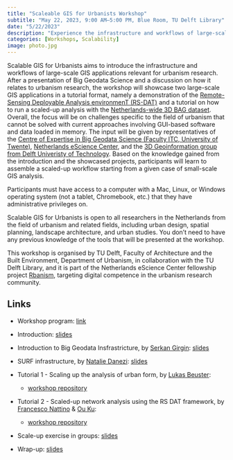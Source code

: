 ```yaml
---
title: "Scaleable GIS for Urbanists Workshop"
subtitle: "May 22, 2023, 9:00 AM–5:00 PM, Blue Room, TU Delft Library"
date: "5/22/2023"
description: "Experience the infrastructure and workflows of large-scale GIS applications relevant for urbanism research."
categories: [Workshops, Scalability]
image: photo.jpg
---
```


Scalable GIS for Urbanists aims to introduce the infrastructure and workflows of large-scale GIS applications relevant for urbanism research. After a presentation of Big Geodata Science and a discussion on how it relates to urbanism research, the workshop will showcase two large-scale GIS applications in a tutorial format, namely a demonstration of the [Remote-Sensing Deployable Analysis environmenT (RS-DAT)](https://research-software-directory.org/projects/rs-dat) and a tutorial on how to run a scaled-up analysis with the [Netherlands-wide 3D BAG dataset](https://3dbag.nl/en/viewer). Overall, the focus will be on challenges specific to the field of urbanism that cannot be solved with current approaches involving GUI-based software and data loaded in memory. The input will be given by representatives of the [Centre of Expertise in Big Geodata Science (Faculty ITC, University of Twente)](https://urldefense.com/v3/__https://itc.nl/big-geodata__;!!PAKc-5URQlI!4gtYSXHLQTmXNqeCiziPw_FxD8H5xVpOcJMHNFwkYvqaTtwv3P13L8YhFRJ6uZfafZvykjKrHczciCFGSnyvkR3_$), [Netherlands eScience Center](https://www.esciencecenter.nl/), and the [3D Geoinformation group from Delft Univeristy of Technology](https://3d.bk.tudelft.nl/). Based on the knowledge gained from the introduction and the showcased projects, participants will learn to assemble a scaled-up workflow starting from a given case of small-scale GIS analysis.

Participants must have access to a computer with a Mac, Linux, or Windows operating system (not a tablet, Chromebook, etc.) that they have administrative privileges on.

Scalable GIS for Urbanists is open to all researchers in the Netherlands from the field of urbanism and related fields, including urban design, spatial planning, landscape architecture, and urban studies. You don't need to have any previous knowledge of the tools that will be presented at the workshop.

This workshop is organised by TU Delft, Faculty of Architecture and the Built Environment, Department of Urbanism, in collaboration with the TU Delft Library, and it is part of the Netherlands eScience Center fellowship project [Rbanism](https://www.esciencecenter.nl/claudiu-forgaci/), targeting digital competence in the urbanism research community.

## Links

- Workshop program: [link](https://rbanism.github.io/scalegis-workshop/)

- Introduction: [slides](https://rbanism.github.io/repro-r-workshop/documents/01-intro-slides.html)

- Introduction to Big Geodata Insfrastricture, by [Serkan Girgin](https://people.utwente.nl/s.girgin): [slides]()

- SURF infrastructure, by [Natalie Danezi](https://www.surf.nl/data-van-buitenaardse-proporties): [slides]()

- Tutorial 1 - Scaling up the analysis of urban form, by [Lukas Beuster](https://3d.bk.tudelft.nl/lbeuster/): 
  - [workshop repository]()

- Tutorial 2 - Scaled-up network analysis using the RS DAT framework, by [Francesco Nattino](https://www.esciencecenter.nl/team/dr-francesco-nattino/) & [Ou Ku](https://www.esciencecenter.nl/team/ou-ku-msc/):
  - [workshop repository](https://github.com/RS-DAT/2023-05-22-scalable-GIS)

- Scale-up exercise in groups: [slides]()

- Wrap-up: [slides]()
